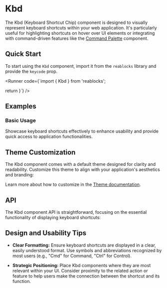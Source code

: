 
# Kbd
The Kbd (Keyboard Shortcut Chip) component is designed to visually represent keyboard shortcuts within your web application.
It's particularly useful for highlighting shortcuts on hover over UI elements or integrating with command-driven features like the [Command Palette](/docs/components/elements/command-palette) component.

## Quick Start
To start using the `Kbd` component, import it from the `reablocks` library and provide the `keycode` prop.

<Runner code={`import { Kbd } from 'reablocks';

  return <Kbd keycode="option+m"></Kbd>
}`}
/>

## Examples
### Basic Usage
Showcase keyboard shortcuts effectively to enhance usability and provide quick access to application functionalities.
<StoryRenderer path="components/Kbd.story.tsx" name="Basic" storybookKey="components-elements-kbd--basic" />

## Theme Customization
The Kbd component comes with a default theme designed for clarity and readability. Customize this theme to align with your application's aesthetics and branding:

<ThemeRender name="kbd" />

Learn more about how to customize in the [Theme documentation](/docs/theme/getting-started).

## API
The Kbd component API is straightforward, focusing on the essential functionality of displaying keyboard shortcuts:
<PropsTable name="Kbd" />

## Design and Usability Tips

- **Clear Formatting:** Ensure keyboard shortcuts are displayed in a clear, easily understood format.
Use symbols and abbreviations recognized by most users (e.g., "Cmd" for Command, "Ctrl" for Control).

- **Strategic Positioning:** Place Kbd components where they are most relevant within your UI.
Consider proximity to the related action or feature to help users make the connection between the shortcut and its function.
